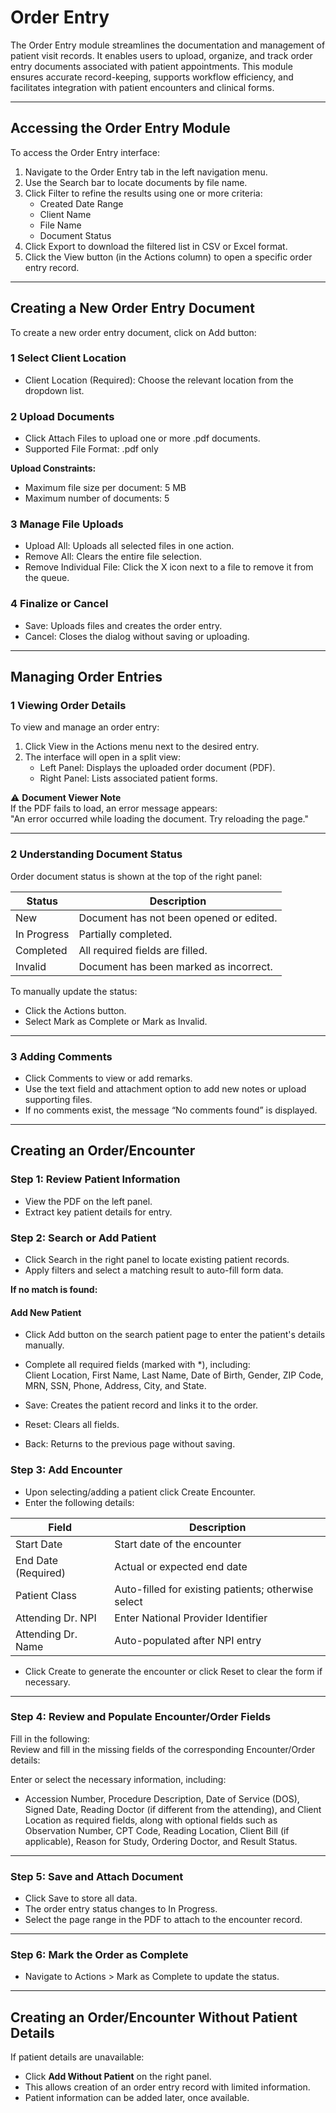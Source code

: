 # Order Entry

The Order Entry module streamlines the documentation and management of patient visit records. It enables users to upload, organize, and track order entry documents associated with patient appointments. This module ensures accurate record-keeping, supports workflow efficiency, and facilitates integration with patient encounters and clinical forms.

---

## Accessing the Order Entry Module

To access the Order Entry interface:

1. Navigate to the Order Entry tab in the left navigation menu.
2. Use the Search bar to locate documents by file name.
3. Click Filter to refine the results using one or more criteria:  
   - Created Date Range  
   - Client Name  
   - File Name  
   - Document Status
4. Click Export to download the filtered list in CSV or Excel format.
5. Click the View button (in the Actions column) to open a specific order entry record.

---

## Creating a New Order Entry Document

To create a new order entry document, click on Add button:

### 1 Select Client Location

- Client Location (Required): Choose the relevant location from the dropdown list.

### 2 Upload Documents

- Click Attach Files to upload one or more .pdf documents.
- Supported File Format: .pdf only

**Upload Constraints:**

- Maximum file size per document: 5 MB  
- Maximum number of documents: 5

### 3 Manage File Uploads

- Upload All: Uploads all selected files in one action.
- Remove All: Clears the entire file selection.
- Remove Individual File: Click the X icon next to a file to remove it from the queue.

### 4 Finalize or Cancel

- Save: Uploads files and creates the order entry.
- Cancel: Closes the dialog without saving or uploading.

---

## Managing Order Entries

### 1 Viewing Order Details

To view and manage an order entry:

1. Click View in the Actions menu next to the desired entry.
2. The interface will open in a split view:  
   - Left Panel: Displays the uploaded order document (PDF).  
   - Right Panel: Lists associated patient forms.

⚠️ **Document Viewer Note**  
If the PDF fails to load, an error message appears:  
"An error occurred while loading the document. Try reloading the page."

---

### 2 Understanding Document Status

Order document status is shown at the top of the right panel:

| Status       | Description                   |
|--------------|-------------------------------|
| New          | Document has not been opened or edited. |
| In Progress  | Partially completed.          |
| Completed    | All required fields are filled. |
| Invalid      | Document has been marked as incorrect. |

To manually update the status:

- Click the Actions button.
- Select Mark as Complete or Mark as Invalid.

---

### 3 Adding Comments

- Click Comments to view or add remarks.
- Use the text field and attachment option to add new notes or upload supporting files.
- If no comments exist, the message “No comments found” is displayed.

---

## Creating an Order/Encounter

### Step 1: Review Patient Information

- View the PDF on the left panel.
- Extract key patient details for entry.

### Step 2: Search or Add Patient

- Click Search in the right panel to locate existing patient records.
- Apply filters and select a matching result to auto-fill form data.

**If no match is found:**

#### Add New Patient

- Click Add button on the search patient page to enter the patient's details manually.
- Complete all required fields (marked with *), including:  
  Client Location, First Name, Last Name, Date of Birth, Gender, ZIP Code, MRN, SSN, Phone, Address, City, and State.

- Save: Creates the patient record and links it to the order.
- Reset: Clears all fields.
- Back: Returns to the previous page without saving.

### Step 3: Add Encounter

- Upon selecting/adding a patient click Create Encounter.
- Enter the following details:

| Field              | Description                          |
|-------------------|--------------------------------------|
| Start Date         | Start date of the encounter          |
| End Date (Required)| Actual or expected end date          |
| Patient Class      | Auto-filled for existing patients; otherwise select |
| Attending Dr. NPI  | Enter National Provider Identifier   |
| Attending Dr. Name | Auto-populated after NPI entry       |

- Click Create to generate the encounter or click Reset to clear the form if necessary.

---

### Step 4: Review and Populate Encounter/Order Fields

Fill in the following:  
Review and fill in the missing fields of the corresponding Encounter/Order details:

Enter or select the necessary information, including:

- Accession Number, Procedure Description, Date of Service (DOS), Signed Date, Reading Doctor (if different from the attending), and Client Location as required fields, along with optional fields such as Observation Number, CPT Code, Reading Location, Client Bill (if applicable), Reason for Study, Ordering Doctor, and Result Status.

---

### Step 5: Save and Attach Document

- Click Save to store all data.
- The order entry status changes to In Progress.
- Select the page range in the PDF to attach to the encounter record.

---

### Step 6: Mark the Order as Complete

- Navigate to Actions > Mark as Complete to update the status.

---

## Creating an Order/Encounter Without Patient Details

If patient details are unavailable:

- Click **Add Without Patient** on the right panel.
- This allows creation of an order entry record with limited information.
- Patient information can be added later, once available.
